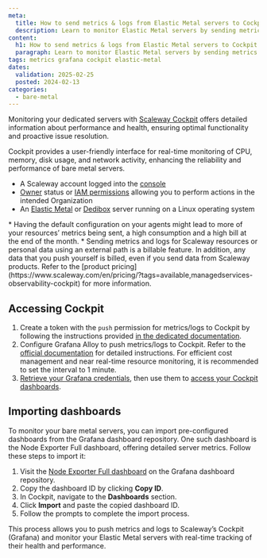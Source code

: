 ```yaml
---
meta:
  title: How to send metrics & logs from Elastic Metal servers to Cockpit
  description: Learn to monitor Elastic Metal servers by sending metrics and logs to Scaleway Cockpit for real-time performance insights.
content:
  h1: How to send metrics & logs from Elastic Metal servers to Cockpit
  paragraph: Learn to monitor Elastic Metal servers by sending metrics and logs to Scaleway Cockpit for real-time performance insights.
tags: metrics grafana cockpit elastic-metal
dates:
  validation: 2025-02-25
  posted: 2024-02-13
categories:
  - bare-metal
---
```



Monitoring your dedicated servers with [Scaleway Cockpit](/cockpit/quickstart/) offers detailed information about performance and health, ensuring optimal functionality and proactive issue resolution.

Cockpit provides a user-friendly interface for real-time monitoring of CPU, memory, disk usage, and network activity, enhancing the reliability and performance of bare metal servers.

<Requirements />

- A Scaleway account logged into the [console](https://console.scaleway.com)
- [Owner](/iam/concepts/#owner) status or [IAM permissions](/iam/concepts/#permission) allowing you to perform actions in the intended Organization
- An [Elastic Metal](/elastic-metal/quickstart/) or [Dedibox](/dedibox-scaleway/quickstart/) server running on a Linux operating system

<Message type="important">
* Having the default configuration on your agents might lead to more of your resources’ metrics being sent, a high consumption and a high bill at the end of the month.
* Sending metrics and logs for Scaleway resources or personal data using an external path is a billable feature.  In addition, any data that you push yourself is billed, even if you send data from Scaleway products. Refer to the [product pricing](https://www.scaleway.com/en/pricing/?tags=available,managedservices-observability-cockpit) for more information.
</Message>

## Accessing Cockpit

1. Create a token with the `push` permission for metrics/logs to Cockpit by following the instructions provided [in the dedicated documentation](/cockpit/how-to/create-token/).
2. Configure Grafana Alloy to push metrics/logs to Cockpit. Refer to the [official documentation](/cockpit/how-to/send-metrics-with-grafana-alloy/) for detailed instructions.
    <Message type="tip">
        For efficient cost management and near real-time resource monitoring, it is recommended to set the interval to 1 minute.
    </Message>
3. [Retrieve your Grafana credentials](/cockpit/how-to/retrieve-grafana-credentials/), then use them to [access your Cockpit dashboards](/cockpit/how-to/access-grafana-and-managed-dashboards/).

## Importing dashboards

To monitor your bare metal servers, you can import pre-configured dashboards from the Grafana dashboard repository. One such dashboard is the Node Exporter Full dashboard, offering detailed server metrics. Follow these steps to import it:

1. Visit the [Node Exporter Full dashboard](https://grafana.com/grafana/dashboards/12486-node-exporter-full/) on the Grafana dashboard repository.
2. Copy the dashboard ID by clicking **Copy ID**.
3. In Cockpit, navigate to the **Dashboards** section.
4. Click **Import** and paste the copied dashboard ID.
5. Follow the prompts to complete the import process.

This process allows you to push metrics and logs to Scaleway’s Cockpit (Grafana) and monitor your Elastic Metal servers with real-time tracking of their health and performance.


